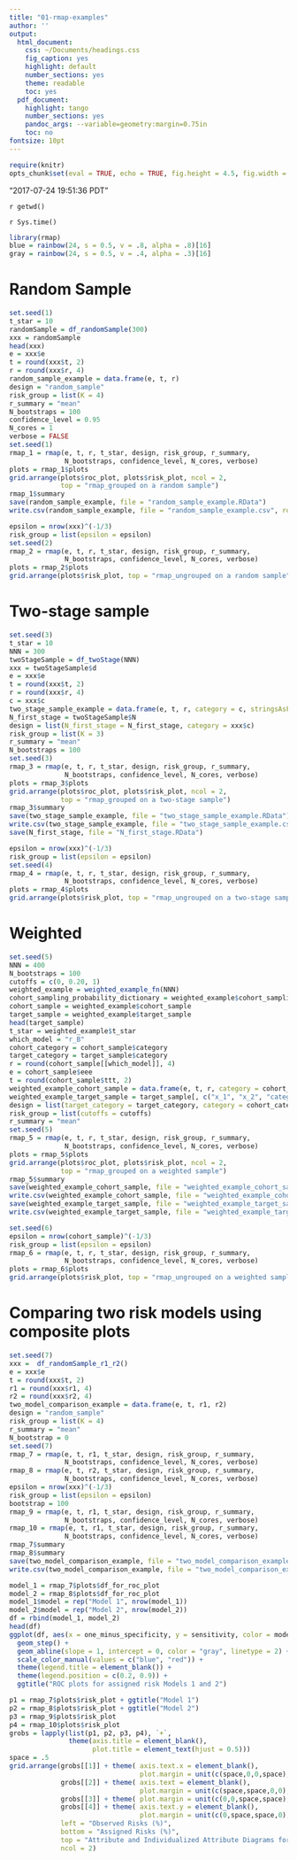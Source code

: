```yaml
---
title: "01-rmap-examples"
author: ''
output:
  html_document:
    css: ~/Documents/headings.css
    fig_caption: yes
    highlight: default
    number_sections: yes
    theme: readable
    toc: yes
  pdf_document:
    highlight: tango
    number_sections: yes
    pandoc_args: --variable=geometry:margin=0.75in
    toc: no
fontsize: 10pt
---
```

<A NAME="top"> </A>

```r
require(knitr)
opts_chunk$set(eval = TRUE, echo = TRUE, fig.height = 4.5, fig.width = 6.5, tidy=FALSE)
```


"2017-07-24 19:51:36 PDT"

`r getwd()`  

`r Sys.time()`


```r
library(rmap)
blue = rainbow(24, s = 0.5, v = .8, alpha = .8)[16]
gray = rainbow(24, s = 0.5, v = .4, alpha = .3)[16]
```



# Random Sample

```r
set.seed(1)
t_star = 10
randomSample = df_randomSample(300)
xxx = randomSample
head(xxx)
e = xxx$e
t = round(xxx$t, 2)
r = round(xxx$r, 4)
random_sample_example = data.frame(e, t, r)
design = "random_sample"
risk_group = list(K = 4)
r_summary = "mean"
N_bootstraps = 100
confidence_level = 0.95
N_cores = 1
verbose = FALSE
set.seed(1)
rmap_1 = rmap(e, t, r, t_star, design, risk_group, r_summary, 
              N_bootstraps, confidence_level, N_cores, verbose)
plots = rmap_1$plots
grid.arrange(plots$roc_plot, plots$risk_plot, ncol = 2, 
             top = "rmap_grouped on a random sample")
rmap_1$summary
save(random_sample_example, file = "random_sample_example.RData")
write.csv(random_sample_example, file = "random_sample_example.csv", row.names = FALSE)
```


```r
epsilon = nrow(xxx)^(-1/3)
risk_group = list(epsilon = epsilon)
set.seed(2)
rmap_2 = rmap(e, t, r, t_star, design, risk_group, r_summary, 
              N_bootstraps, confidence_level, N_cores, verbose)
plots = rmap_2$plots
grid.arrange(plots$risk_plot, top = "rmap_ungrouped on a random sample")
```

# Two-stage sample

```r
set.seed(3)
t_star = 10
NNN = 300
twoStageSample = df_twoStage(NNN)
xxx = twoStageSample$d
e = xxx$e
t = round(xxx$t, 2)
r = round(xxx$r, 4)
c = xxx$c
two_stage_sample_example = data.frame(e, t, r, category = c, stringsAsFactors = FALSE)
N_first_stage = twoStageSample$N
design = list(N_first_stage = N_first_stage, category = xxx$c)
risk_group = list(K = 3)
r_summary = "mean"
N_bootstraps = 100
set.seed(3)
rmap_3 = rmap(e, t, r, t_star, design, risk_group, r_summary, 
              N_bootstraps, confidence_level, N_cores, verbose)
plots = rmap_3$plots
grid.arrange(plots$roc_plot, plots$risk_plot, ncol = 2, 
             top = "rmap_grouped on a two-stage sample")
rmap_3$summary
save(two_stage_sample_example, file = "two_stage_sample_example.RData")
write.csv(two_stage_sample_example, file = "two_stage_sample_example.csv", row.names = FALSE)
save(N_first_stage, file = "N_first_stage.RData")
```

```r
epsilon = nrow(xxx)^(-1/3)
risk_group = list(epsilon = epsilon)
set.seed(4)
rmap_4 = rmap(e, t, r, t_star, design, risk_group, r_summary, 
              N_bootstraps, confidence_level, N_cores, verbose)
plots = rmap_4$plots
grid.arrange(plots$risk_plot, top = "rmap_ungrouped on a two-stage sample")
```



# Weighted

```r
set.seed(5)
NNN = 400
N_bootstraps = 100
cutoffs = c(0, 0.20, 1)
weighted_example = weighted_example_fn(NNN)
cohort_sampling_probability_dictionary = weighted_example$cohort_sampling_probability_dictionary
cohort_sample = weighted_example$cohort_sample
target_sample = weighted_example$target_sample
head(target_sample)
t_star = weighted_example$t_star
which_model = "r_B" 
cohort_category = cohort_sample$category
target_category = target_sample$category
r = round(cohort_sample[[which_model]], 4)
e = cohort_sample$eee
t = round(cohort_sample$ttt, 2)
weighted_example_cohort_sample = data.frame(e, t, r, category = cohort_category, stringsAsFactors = FALSE)
weighted_example_target_sample = target_sample[, c("x_1", "x_2", "category")]
design = list(target_category = target_category, category = cohort_category)
risk_group = list(cutoffs = cutoffs)
r_summary = "mean"
set.seed(5)
rmap_5 = rmap(e, t, r, t_star, design, risk_group, r_summary, 
              N_bootstraps, confidence_level, N_cores, verbose)
plots = rmap_5$plots
grid.arrange(plots$roc_plot, plots$risk_plot, ncol = 2, 
             top = "rmap_grouped on a weighted sample")
rmap_5$summary
save(weighted_example_cohort_sample, file = "weighted_example_cohort_sample.RData")
write.csv(weighted_example_cohort_sample, file = "weighted_example_cohort_sample.csv", row.names = FALSE)
save(weighted_example_target_sample, file = "weighted_example_target_sample.RData")
write.csv(weighted_example_target_sample, file = "weighted_example_target_sample.csv", row.names = FALSE)
```

```r
set.seed(6)
epsilon = nrow(cohort_sample)^(-1/3)
risk_group = list(epsilon = epsilon)
rmap_6 = rmap(e, t, r, t_star, design, risk_group, r_summary, 
              N_bootstraps, confidence_level, N_cores, verbose)
plots = rmap_6$plots
grid.arrange(plots$risk_plot, top = "rmap_ungrouped on a weighted sample")
```

# Comparing two risk models using composite plots

```r
set.seed(7)
xxx =  df_randomSample_r1_r2()
e = xxx$e
t = round(xxx$t, 2)
r1 = round(xxx$r1, 4)
r2 = round(xxx$r2, 4)
two_model_comparison_example = data.frame(e, t, r1, r2)
design = "random_sample"
risk_group = list(K = 4)
r_summary = "mean"
N_bootstrap = 0
set.seed(7)
rmap_7 = rmap(e, t, r1, t_star, design, risk_group, r_summary, 
              N_bootstraps, confidence_level, N_cores, verbose)
rmap_8 = rmap(e, t, r2, t_star, design, risk_group, r_summary, 
              N_bootstraps, confidence_level, N_cores, verbose)
epsilon = nrow(xxx)^(-1/3)
risk_group = list(epsilon = epsilon)
bootstrap = 100
rmap_9 = rmap(e, t, r1, t_star, design, risk_group, r_summary, 
              N_bootstraps, confidence_level, N_cores, verbose)
rmap_10 = rmap(e, t, r1, t_star, design, risk_group, r_summary, 
              N_bootstraps, confidence_level, N_cores, verbose)
rmap_7$summary
rmap_8$summary
save(two_model_comparison_example, file = "two_model_comparison_example.RData")
write.csv(two_model_comparison_example, file = "two_model_comparison_example.csv", row.names = FALSE)
```


```r
model_1 = rmap_7$plots$df_for_roc_plot
model_2 = rmap_8$plots$df_for_roc_plot
model_1$model = rep("Model 1", nrow(model_1))
model_2$model = rep("Model 2", nrow(model_2))
df = rbind(model_1, model_2) 
head(df)
ggplot(df, aes(x = one_minus_specificity, y = sensitivity, color = model)) +
  geom_step() + 
  geom_abline(slope = 1, intercept = 0, color = "gray", linetype = 2) +
  scale_color_manual(values = c("blue", "red")) +
  theme(legend.title = element_blank()) +
  theme(legend.position = c(0.2, 0.9)) +
  ggtitle("ROC plots for assigned risk Models 1 and 2")
```

```r
p1 = rmap_7$plots$risk_plot + ggtitle("Model 1")
p2 = rmap_8$plots$risk_plot + ggtitle("Model 2")
p3 = rmap_9$plots$risk_plot
p4 = rmap_10$plots$risk_plot
grobs = lapply(list(p1, p2, p3, p4), `+`, 
               theme(axis.title = element_blank(),
                     plot.title = element_text(hjust = 0.5)))
space = .5
grid.arrange(grobs[[1]] + theme( axis.text.x = element_blank(),
                                 plot.margin = unit(c(space,0,0,space), "cm")),
             grobs[[2]] + theme( axis.text = element_blank(),
                                 plot.margin = unit(c(space,space,0,0), "cm")),
             grobs[[3]] + theme( plot.margin = unit(c(0,0,space,space), "cm")), 
             grobs[[4]] + theme( axis.text.y = element_blank(),
                                 plot.margin = unit(c(0,space,space,0), "cm")), 
             left = "Observed Risks (%)",
             bottom = "Assigned Risks (%)",
             top = "Attribute and Individualized Attribute Diagrams for Models 1 and 2",
             ncol = 2)
```



